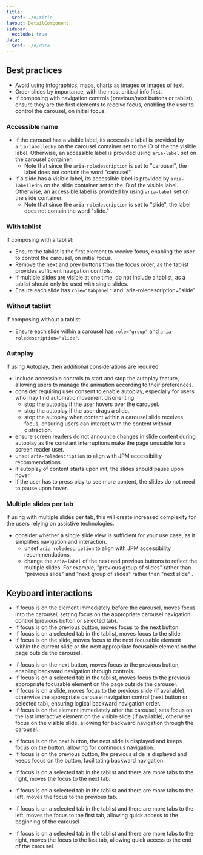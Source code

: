 ```yaml
---
title:
  $ref: ./#/title
layout: DetailComponent
sidebar:
  exclude: true
data:
  $ref: ./#/data
---
```


## Best practices

- Avoid using infographics, maps, charts as images or [images of text](https://www.w3.org/TR/UNDERSTANDING-WCAG20/visual-audio-contrast-text-presentation.html).
- Order slides by importance, with the most critical info first.
- If composing with navigation controls (previous/next buttons or tablist), ensure they are the first elements to receive focus, enabling the user to control the carousel, on initial focus.

### Accessible name
- If the carousel has a visible label, its accessible label is provided by `aria-labelledby` on the carousel container set to the ID of the the visible label. Otherwise, an accessible label is provided using `aria-label` set on the carousel container. 
  - Note that since the `aria-roledescription` is set to "carousel", the label does not contain the word "carousel".
- If a slide has a visible label, its accessible label is provided by `aria-labelledby` on the slide container set to the ID of the visible label. Otherwise, an accessible label is provided by using `aria-label` set on the slide container.
  - Note that since the `aria-roledescription` is set to "slide", the label does not contain the word "slide."

### With tablist

If composing with a tablist:

- Ensure the tablist is the first element to receive focus, enabling the user to control the carousel, on initial focus.
- Remove the next and prev buttons from the focus order, as the tablist provides sufficient navigation controls.
- If multiple slides are visible at one time, do not include a tablist, as a tablist should only be used with single slides.
- Ensure each slide has `role="tabpanel"` and `aria-roledescription="slide".

### Without tablist

If composing without a tablist:

- Ensure each slide within a carousel has `role="group"` and `aria-roledescription="slide"`.

### Autoplay

If using Autoplay, then additional considerations are required

- include accessible controls to start and stop the autoplay feature, allowing users to manage the animation according to their preferences.
- consider requiring user consent to enable autoplay, especially for users who may find automatic movement disorienting.
  - stop the autoplay if the user hovers over the carousel.
  - stop the autoplay if the user drags a slide.
  - stop the autoplay when content within a carousel slide receives focus, ensuring users can interact with the content without distraction.
- ensure screen readers do not announce changes in slide content during autoplay as the constant interruptions make the page unusable for a screen reader user.
- unset `aria-roledescription` to align with JPM accessibility recommendations.
- if autoplay of content starts upon init, the slides should pause upon hover.
- if the user has to press play to see more content, the slides do not need to pause upon hover.

### Multiple slides per tab

If using with multiple slides per tab, this will create increased complexity for the users relying on assistive technologies.

- consider whether a single slide view is sufficient for your use case, as it simplifies navigation and interaction.
  - unset `aria-roledescription` to align with JPM accessibility recommendations.
  - change the `aria-label` of the next and previous buttons to reflect the multiple slides. For example, "previous group of slides" rather than "previous slide" and "next group of slides" rather than "next slide" .

## Keyboard interactions

<KeyboardControls>

<KeyboardControl keyOrCombos="Tab">

- If focus is on the element immediately before the carousel, moves focus into the carousel, setting focus on the appropriate carousel navigation control (previous button or selected tab).
- If focus is on the previous button, moves focus to the next button.
- If focus is on a selected tab in the tablist, moves focus to the slide.
- If focus is on the slide, moves focus to the next focusable element within the current slide or the next appropriate focusable element on the page outside the carousel.

</KeyboardControl>

<KeyboardControl keyOrCombos="Shift + Tab">

- If focus is on the next button, moves focus to the previous button, enabling backward navigation through controls.
- If focus is on a selected tab in the tablist, moves focus to the previous appropriate focusable element on the page outside the carousel.
- If focus is on a slide, moves focus to the previous slide (if available), otherwise the appropriate carousel navigation control (next button or selected tab), ensuring logical backward navigation order.
- If focus is on the element immediately after the carousel, sets focus on the last interactive element on the visible slide (if available), otherwise focus on the visible slide, allowing for backward navigation through the carousel.

</KeyboardControl>

<KeyboardControl keyOrCombos="Enter">

- If focus is on the next button, the next slide is displayed and keeps focus on the button, allowing for continuous navigation.
- If focus is on the previous button, the previous slide is displayed and keeps focus on the button, facilitating backward navigation.

</KeyboardControl>

<KeyboardControl keyOrCombos="Right arrow">

- If focus is on a selected tab in the tablist and there are more tabs to the right, moves the focus to the next tab.

</KeyboardControl>

<KeyboardControl keyOrCombos="Left arrow">

- If focus is on a selected tab in the tablist and there are more tabs to the left, moves the focus to the previous tab.

</KeyboardControl>

<KeyboardControl keyOrCombos="Home">

- If focus is on a selected tab in the tablist and there are more tabs to the left, moves the focus to the first tab, allowing quick access to the beginning of the carousel

</KeyboardControl>

<KeyboardControl keyOrCombos="End">

- If focus is on a selected tab in the tablist and there are more tabs to the right, moves the focus to the last tab, allowing quick access to the end of the carousel.

</KeyboardControl>

</KeyboardControls>
